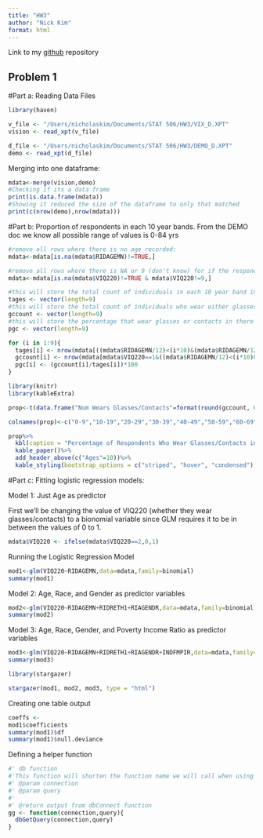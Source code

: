 ```yaml
---
title: "HW3"
author: "Nick Kim"
format: html
---
```


Link to my [github](https://github.com/nick-kimm/HW3) repository 

## Problem 1

#Part a: 
Reading Data Files 
```r
library(haven)

v_file <- "/Users/nicholaskim/Documents/STAT 506/HW3/VIX_D.XPT"
vision <- read_xpt(v_file)

d_file <- "/Users/nicholaskim/Documents/STAT 506/HW3/DEMO_D.XPT"
demo <- read_xpt(d_file)
```

Merging into one dataframe:
```r
mdata<-merge(vision,demo)
#Checking if its a data frame
print(is.data.frame(mdata))
#Showing it reduced the size of the dataframe to only that matched
print(c(nrow(demo),nrow(mdata)))
```

#Part b:
Proportion of respondents in each 10 year bands. From the DEMO doc we know all possible range of values is 0-84 yrs
```r
#remove all rows where there is no age recorded:
mdata<-mdata[is.na(mdata$RIDAGEMN)!=TRUE,]

#remove all rows where there is NA or 9 (don't know) for if the respondent wears glasses/contacts
mdata<-mdata[is.na(mdata$VIQ220)!=TRUE & mdata$VIQ220!=9,]

#this will store the total count of individuals in each 10 year band into one vector
tages <- vector(length=9)
#this will store the total count of individuals who wear either glasses or contacts
gccount <- vector(length=9)
#this will store the percentage that wear glasses or contacts in there respective age group
pgc <- vector(length=9)

for (i in 1:9){
  tages[i] <- nrow(mdata[((mdata$RIDAGEMN/12)<(i*10)&(mdata$RIDAGEMN/12)>((i-1)*10)),])
  gccount[i] <- nrow(mdata[mdata$VIQ220==1&((mdata$RIDAGEMN/12)<(i*10)&(mdata$RIDAGEMN/12)>((i-1)*10)),])
  pgc[i] <- (gccount[i]/tages[i])*100
}
```



```r
library(knitr)
library(kableExtra)

prop<-t(data.frame("Num Wears Glasses/Contacts"=format(round(gccount, 0), nsmall = 0),"Total in Age Group"=format(round(tages, 0), nsmall = 0),"Per Who Wear Glasses/Contacts"=format(round(pgc, 2), nsmall = 2)))

colnames(prop)<-c("0-9","10-19","20-29","30-39","40-49","50-59","60-69","70-79","80-89")

prop%>%
  kbl(caption = "Percentage of Respondents Who Wear Glasses/Contacts in 10 yr Bands")%>%
  kable_paper()%>%
  add_header_above(c("Ages"=10))%>%
  kable_styling(bootstrap_options = c("striped", "hover", "condensed"))
```


#Part c:
Fitting logistic regression models:

Model 1:
Just Age as predictor

First we'll be changing the value of VIQ220 (whether they wear glasses/contacts) to a bionomial variable since GLM requires it to be in between the values of 0 to 1.
```r
mdata$VIQ220 <- ifelse(mdata$VIQ220==2,0,1)
```

Running the Logistic Regression Model
```r
mod1<-glm(VIQ220~RIDAGEMN,data=mdata,family=binomial)
summary(mod1)
```

Model 2:
Age, Race, and Gender as predictor variables
```r
mod2<-glm(VIQ220~RIDAGEMN+RIDRETH1+RIAGENDR,data=mdata,family=binomial)
summary(mod2)
```

Model 3:
Age, Race, Gender, and Poverty Income Ratio as predictor variables
```r
mod3<-glm(VIQ220~RIDAGEMN+RIDRETH1+RIAGENDR+INDFMPIR,data=mdata,family=binomial)
summary(mod3)
```
```r
library(stargazer)

stargazer(mod1, mod2, mod3, type = "html")
```
Creating one table output
```r
coeffs <- 
mod1$coefficients
summary(mod1)$df
summary(mod1)$null.deviance
```

Defining a helper function
```r
#' db function
#'This function will shorten the function name we will call when using dbConnect for ease of use for the user
#' @param connection 
#' @param query 
#'
#' @return output from dbConnect function
gg <- function(connection,query){
  dbGetQuery(connection,query)
}
```